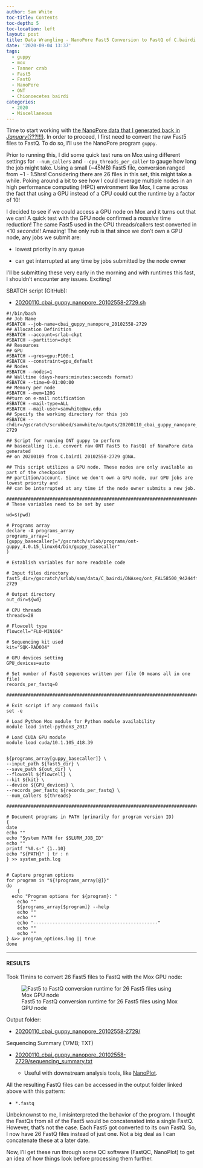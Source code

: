 ```yaml
---
author: Sam White
toc-title: Contents
toc-depth: 5
toc-location: left
layout: post
title: Data Wrangling - NanoPore Fast5 Conversion to FastQ of C.bairdi 20102558-2729 Run-01 on Mox with GPU Node
date: '2020-09-04 13:37'
tags:
  - guppy
  - mox
  - Tanner crab
  - Fast5
  - FastQ
  - NanoPore
  - ONT
  - Chionoecetes bairdi
categories:
  - 2020
  - Miscellaneous
---
```

Time to start working with [the NanoPore data that I generated back in _January_(???!!!)](https://robertslab.github.io/sams-notebook/posts/2020/2020-01-09-NanoPore-Sequencing---C.bairdi-gDNA-Sample-20102558-2729/). In order to proceed, I first need to convert the raw Fast5 files to FastQ. To do so, I'll use the NanoPore program `guppy`.

Prior to running this, I did some quick test runs on Mox using different settings for `--num_callers` and `--cpu_threads_per_caller` to gauge how long the job might take. Using a small (~45MB) Fast5 file, conversion ranged from ~1 - 1.5hrs! Considering there are 26 files in this set, this might take a while. Poking around a bit to see how I could leverage multiple nodes in an high performance computing (HPC) environment like Mox, I came across the fact that using a GPU instead of a CPU could cut the runtime by a factor of 10!

I decided to see if we could access a GPU node on Mox and it turns out that we can! A quick test with the GPU node confirmed a _massive_ time reduction! The same Fast5 used in the CPU threads/callers test converted in <10 _seconds_!! Amazing! The only rub is that since we don't own a GPU node, any jobs we submit are:

- lowest priority in any queue

- can get interrupted at any time by jobs submitted by the node owner

I'll be submitting these very early in the morning and with runtimes this fast, I shouldn't encounter any issues. Exciting!

SBATCH script (GitHub):

- [20200110_cbai_guppy_nanopore_20102558-2729.sh](https://github.com/RobertsLab/sams-notebook/blob/master/sbatch_scripts/20200110_cbai_guppy_nanopore_20102558-2729.sh)


```shell
#!/bin/bash
## Job Name
#SBATCH --job-name=cbai_guppy_nanopore_20102558-2729
## Allocation Definition
#SBATCH --account=srlab-ckpt
#SBATCH --partition=ckpt
## Resources
## GPU
#SBATCH --gres=gpu:P100:1
#SBATCH --constraint=gpu_default
## Nodes
#SBATCH --nodes=1
## Walltime (days-hours:minutes:seconds format)
#SBATCH --time=0-01:00:00
## Memory per node
#SBATCH --mem=120G
##turn on e-mail notification
#SBATCH --mail-type=ALL
#SBATCH --mail-user=samwhite@uw.edu
## Specify the working directory for this job
#SBATCH --chdir=/gscratch/scrubbed/samwhite/outputs/20200110_cbai_guppy_nanopore_20102558-2729

## Script for running ONT guppy to perform
## basecalling (i.e. convert raw ONT Fast5 to FastQ) of NanaPore data generated
## on 20200109 from C.bairdi 20102558-2729 gDNA.

## This script utilizes a GPU node. These nodes are only available as part of the checkpoint
## partition/account. Since we don't own a GPU node, our GPU jobs are lowest priority and
## can be interrupted at any time if the node owner submits a new job.

###################################################################################
# These variables need to be set by user

wd=$(pwd)

# Programs array
declare -A programs_array
programs_array=(
[guppy_basecaller]="/gscratch/srlab/programs/ont-guppy_4.0.15_linux64/bin/guppy_basecaller"
)

# Establish variables for more readable code

# Input files directory
fast5_dir=/gscratch/srlab/sam/data/C_bairdi/DNAseq/ont_FAL58500_94244ffd_20102558-2729

# Output directory
out_dir=${wd}

# CPU threads
threads=28

# Flowcell type
flowcell="FLO-MIN106"

# Sequencing kit used
kit="SQK-RAD004"

# GPU devices setting
GPU_devices=auto

# Set number of FastQ sequences written per file (0 means all in one file)
records_per_fastq=0

###################################################################################

# Exit script if any command fails
set -e

# Load Python Mox module for Python module availability
module load intel-python3_2017

# Load CUDA GPU module
module load cuda/10.1.105_418.39


${programs_array[guppy_basecaller]} \
--input_path ${fast5_dir} \
--save_path ${out_dir} \
--flowcell ${flowcell} \
--kit ${kit} \
--device ${GPU_devices} \
--records_per_fastq ${records_per_fastq} \
--num_callers ${threads}

###################################################################################

# Document programs in PATH (primarily for program version ID)
{
date
echo ""
echo "System PATH for $SLURM_JOB_ID"
echo ""
printf "%0.s-" {1..10}
echo "${PATH}" | tr : n
} >> system_path.log


# Capture program options
for program in "${!programs_array[@]}"
do
	{
  echo "Program options for ${program}: "
	echo ""
	${programs_array[$program]} --help
	echo ""
	echo ""
	echo "----------------------------------------------"
	echo ""
	echo ""
} &>> program_options.log || true
done
```

---

#### RESULTS

Took 11mins to convert 26 Fast5 files to FastQ with the Mox GPU node:

![Fast5 to FastQ conversion runtime for 26 Fast5 files using Mox GPU node](https://github.com/RobertsLab/sams-notebook/blob/master/images/screencaps/20200110_cbai_guppy_nanopore_20102558-2729_runtime.png?raw=true)

Output folder:

- [20200110_cbai_guppy_nanopore_20102558-2729/](https://gannet.fish.washington.edu/Atumefaciens/20200110_cbai_guppy_nanopore_20102558-2729/)

Sequencing Summary (17MB; TXT)

- [20200110_cbai_guppy_nanopore_20102558-2729/sequencing_summary.txt](https://gannet.fish.washington.edu/Atumefaciens/20200110_cbai_guppy_nanopore_20102558-2729/sequencing_summary.txt)

  - Useful with downstream analysis tools, like [NanoPlot](https://github.com/wdecoster/NanoPlot).

All the resulting FastQ files can be accessed in the output folder linked above with this pattern:

- `*.fastq`

Unbeknownst to me, I misinterpreted the behavior of the program. I thought the FastQs from all of the Fast5 would be concatenated into a single FastQ. However, that's not the case. Each Fast5 got converted to its own FastQ. So, I now have 26 FastQ files instead of just one. Not a big deal as I can concatenate these at a later date.

Now, I'll get these run through some QC software (FastQC, NanoPlot) to get an idea of how things look before processing them further.
